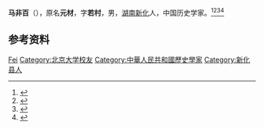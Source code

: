 '''马非百'''（{{bd|1896年||1984年|}}），原名'''元材'''，字'''若村'''，男，[[湖南|湖南]][[新化县|新化]]人，中国历史学家。<ref>{{Cite book|title=湖南大辞典|author=禹舜主编; 朱益民, 姚洪波, 易延绶等副主编|publisher=新华出版社|year=1995|isbn=|location=北京|pages=}}</ref><ref>{{Cite book|title=湖南百科全书|author=禹舜主编; 洪期钧副主编|publisher=岳麓书社|year=1999|isbn=|location=长沙|pages=}}</ref><ref>{{Cite book|title=20世纪中华人物名字号辞典|author=周家珍编著|publisher=法律出版社|year=2000|isbn=9787503628320|location=北京|pages=}}</ref><ref>{{Cite book|title=中国近现代人物别名词典|author=徐为民编|publisher=沈阳出版社|year=1993|isbn=|location=沈阳|pages=}}</ref>

== 参考资料 ==
{{reflist}}

{{Authority control}}
{{DEFAULTSORT:Ma马}}
[[Category:马姓|Fei]]

[[Category:北京大学校友|Category:北京大学校友]]
[[Category:中華人民共和國歷史學家|Category:中華人民共和國歷史學家]]
[[Category:新化县人|Category:新化县人]]

{{中国人物小作品}}